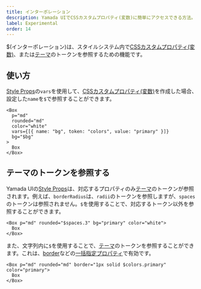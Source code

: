 ```yaml
---
title: インターポレーション
description: Yamada UIでCSSカスタムプロパティ(変数)に簡単にアクセスできる方法。
label: Experimental
order: 14
---
```


$(インターポレーション)は、スタイルシステム内で[CSSカスタムプロパティ(変数)](/styled-system/css-custom-properties)、または[テーマ](/styled-system/theming)のトークンを参照するための機能です。

## 使い方

[Style Props](/styled-system/style-props)の`vars`を使用して、[CSSカスタムプロパティ(変数)](/styled-system/css-custom-properties)を作成した場合、設定した`name`を`$`で参照することができます。

```tsx
<Box
  p="md"
  rounded="md"
  color="white"
  vars={[{ name: "bg", token: "colors", value: "primary" }]}
  bg="$bg"
>
  Box
</Box>
```

## テーマのトークンを参照する

Yamada UIの[Style Props](/styled-system/style-props)は、対応するプロパティのみ[テーマ](/styled-system/theming)のトークンが参照されます。例えば、`borderRadius`は、`radii`のトークンを参照しますが、`spaces`のトークンは参照されません。`$`を使用することで、対応するトークン以外を参照することができます。

```tsx
<Box p="md" rounded="$spaces.3" bg="primary" color="white">
  Box
</Box>
```

また、文字列内に`$`を使用することで、[テーマ](/styled-system/theming)のトークンを参照することができます。これは、[border](https://developer.mozilla.org/ja/docs/Web/CSS/border)などの[一括指定プロパティ](https://developer.mozilla.org/ja/docs/Web/CSS/Shorthand_properties)で有効です。

```tsx
<Box p="md" rounded="md" border="1px solid $colors.primary" color="primary">
  Box
</Box>
```
